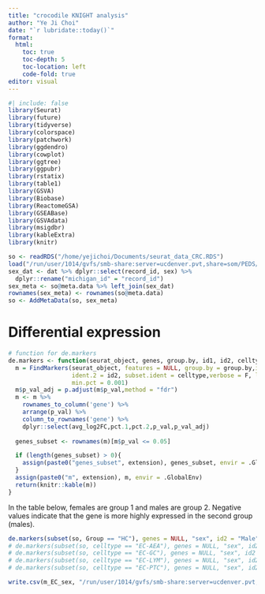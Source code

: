 ```yaml
---
title: "crocodile KNIGHT analysis"
author: "Ye Ji Choi"
date: "`r lubridate::today()`"
format: 
  html:
    toc: true
    toc-depth: 5
    toc-location: left
    code-fold: true
editor: visual
---
```


```r
#| include: false
library(Seurat)
library(future)
library(tidyverse)
library(colorspace)
library(patchwork)
library(ggdendro)
library(cowplot)
library(ggtree)
library(ggpubr)
library(rstatix)
library(table1)
library(GSVA)
library(Biobase)
library(ReactomeGSA)
library(GSEABase)
library(GSVAdata)
library(msigdbr)
library(kableExtra)
library(knitr)
```

```r
so <- readRDS("/home/yejichoi/Documents/seurat_data_CRC.RDS")
load("/run/user/1014/gvfs/smb-share:server=ucdenver.pvt,share=som/PEDS/RI Biostatistics Core/Shared/Shared Projects/Laura/Peds Endo/Petter Bjornstad/CROCODILE/Data_Cleaned/croc_data.RData")
sex_dat <- dat %>% dplyr::select(record_id, sex) %>%
  dplyr::rename("michigan_id" = "record_id")
sex_meta <- so@meta.data %>% left_join(sex_dat)
rownames(sex_meta) <- rownames(so@meta.data)
so <- AddMetaData(so, sex_meta)
```

# Differential expression

```r
# function for de.markers
de.markers <- function(seurat_object, genes, group.by, id1, id2, celltype, extension){
  m = FindMarkers(seurat_object, features = NULL, group.by = group.by,ident.1 = id1, 
                  ident.2 = id2, subset.ident = celltype,verbose = F, logfc.threshold=0,
                  min.pct = 0.001)
  m$p_val_adj = p.adjust(m$p_val,method = "fdr")
  m <- m %>% 
    rownames_to_column('gene') %>%
    arrange(p_val) %>%
    column_to_rownames('gene') %>%
    dplyr::select(avg_log2FC,pct.1,pct.2,p_val,p_val_adj)
  
  genes_subset <- rownames(m)[m$p_val <= 0.05]

  if (length(genes_subset) > 0){
    assign(paste0("genes_subset", extension), genes_subset, envir = .GlobalEnv)
  }
  assign(paste0("m", extension), m, envir = .GlobalEnv)
  return(knitr::kable(m))
}
```

In the table below, females are group 1 and males are group 2. Negative values indicate that the gene is more highly expressed in the second group (males).

```r
de.markers(subset(so, Group == "HC"), genes = NULL, "sex", id2 = "Male", id1 = "Female", "EC", "_EC_sex")
# de.markers(subset(so, celltype == "EC-AEA"), genes = NULL, "sex", id2 = "Male", id1 = "Female", "EC", "_EC_AEA_sex")
# de.markers(subset(so, celltype == "EC-GC"), genes = NULL, "sex", id2 = "Male", id1 = "Female", "EC", "_EC_GC_sex")
# de.markers(subset(so, celltype == "EC-LYM"), genes = NULL, "sex", id2 = "Male", id1 = "Female", "EC", "_EC_LYM_sex")
# de.markers(subset(so, celltype == "EC-PTC"), genes = NULL, "sex", id2 = "Male", id1 = "Female", "EC", "_EC_PTC_sex")
```

```r
write.csv(m_EC_sex, "/run/user/1014/gvfs/smb-share:server=ucdenver.pvt,share=som/PEDS/RI Biostatistics Core/Shared/Shared Projects/Laura/Peds Endo/Petter Bjornstad/CROCODILE/Data_Cleaned/HC_CRC_KNIGHT_EC_sex_DEG.csv")
```
